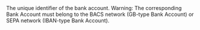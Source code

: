   
<ParamField body="BankAccountId" type="string">     
The unique identifier of the bank account.  
Warning: The corresponding Bank Account must belong to the BACS network (GB-type Bank Account) or SEPA network (IBAN-type Bank Account).  
</ParamField>
